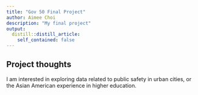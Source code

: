 ```yaml
---
title: "Gov 50 Final Project"
author: Aimee Choi
description: "My final project"
output:
  distill::distill_article:
    self_contained: false
---
```




## Project thoughts

I am interested in exploring data related to public safety in urban cities, or the Asian American experience in higher education.